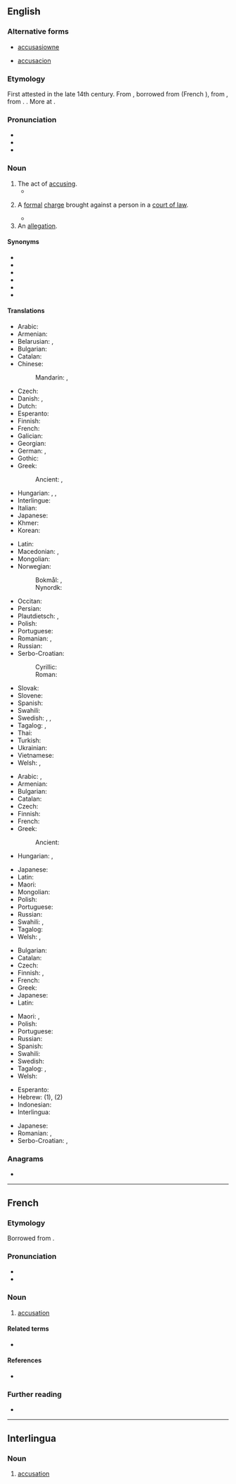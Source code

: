 ==English==

===Alternative forms===
* {{qualifier|obsolete}} [[accusasiowne]] {{qualifier|15th century}}
* {{qualifier|obsolete}} [[accusacion]] {{qualifier|15th century}}

===Etymology===
First attested in the late 14th century. From {{inh|en|enm|accusacion}}, borrowed from {{der|en|fro|acusacion}} (French {{m|fr|accusation}}), from {{der|en|la|accūsātiō||accusation, indictment}}, from {{m|la|accūsō||blame, accuse}}. {{doublet|en|accusatio}}. More at {{m|en|accuse}}.

===Pronunciation===
* {{IPA|en|/ˌæk.jʊ.ˈzeɪ.ʃən/|/ˌæk.jə.ˈzeɪ.ʃən/}}
* {{audio|en|en-us-accusation.ogg|Audio (US)}}
* {{rhymes|en|eɪʃən}}

===Noun===
{{en-noun|~}}

# The act of [[accusing]].
#* {{RQ:Shakespeare Henry 8|3|1|passage=We come not by the way of '''accusation''' / To taint that honour every good tongue blesses.}}
# {{lb|en|legal}} A [[formal]] [[charge]] brought against a person in a [[court of law]].
#* {{RQ:KJV|Matthew|27|37|passage=[They] set up over his head his '''accusation'''.}}
# An [[allegation]].

====Synonyms====
* {{l|en|allegation}}
* {{l|en|assertion}}
* {{l|en|censure}}
* {{l|en|charge}}
* {{l|en|crimination}}
* {{l|en|impeachment}}

====Translations====
{{trans-top|act of accusing or charging with a crime}}
* Arabic: {{t|ar|اِتِّهَام|m}}
* Armenian: {{t+|hy|մեղադրանք}}
* Belarusian: {{t|be|абвінава́чванне|n}}, {{t|be|абвінава́чанне|n}}
* Bulgarian: {{t+|bg|обвине́ние|n}}
* Catalan: {{t+|ca|acusació|f}}
* Chinese:
*: Mandarin: {{t+|cmn|控告|tr=kònggào|sc=Hani}}, {{t+|cmn|指控|tr=zhǐkòng|sc=Hani}}
* Czech: {{t+|cs|obvinění|n}}
* Danish: {{t+|da|anklage|c}}, {{t+|da|beskyldning}}
* Dutch: {{t+|nl|beschuldiging}}
* Esperanto: {{t|eo|akuzo}}
* Finnish: {{t+|fi|syyttäminen}}
* French: {{t+|fr|accusation|f}}
* Galician: {{t+|gl|acusación|f}}
* Georgian: {{t-needed|ka}}
* German: {{t+|de|Anklage|f}}, {{t+|de|Beschuldigung|f}}
* Gothic: {{t|got|𐌿𐍃𐌵𐌹𐍃𐍃|f}}
* Greek: {{t+|el|κατηγορία|f}}
*: Ancient: {{t|grc|κατηγορία|f}}, {{t|grc|ἔγκλημα|n}}
* Hungarian: {{t+|hu|vád}}, {{t+|hu|vádemelés}}, {{t|hu|megvádolás}}
* Interlingue: {{t|ie|acusation}}
* Italian: {{t+|it|accusa|f}}
* Japanese: {{t+|ja|告発|tr=こくはつ, kokuhatsu|sc=Jpan}}
* Khmer: {{t-needed|km}}
* Korean: {{t+|ko|고발}}
{{trans-mid}}
* Latin: {{t|la|accūsātiō|f}}
* Macedonian: {{t|mk|обвинување|n}}, {{t|mk|оптужба|f}}
* Mongolian: {{t|mn|яллалт}}
* Norwegian:
*: Bokmål: {{t|nb|anklage|m|f}}, {{t|nb|beskyldning|m|f}}
*: Nynordk: {{t|nn|skulding|f}}
* Occitan: {{t+|oc|acusacion|f}}
* Persian: {{t+|fa|اتهام|tr=ettehâm}}
* Plautdietsch: {{t|pdt|Kloag|f}}, {{t|pdt|Aunkloag|f}}
* Polish: {{t+|pl|oskarżenie|n}}
* Portuguese: {{t+|pt|acusação|f}}
* Romanian: {{t+|ro|acuzație|f}}, {{t+|ro|învinovățire|f}}
* Russian: {{t+|ru|обвине́ние|n}}
* Serbo-Croatian:
*: Cyrillic: {{t|sh|оптужба|f}}
*: Roman: {{t+|sh|optužba|f}}
* Slovak: {{t|sk|obvinenie|n}}
* Slovene: {{t|sl|obtožba|f}}
* Spanish: {{t+|es|acusación|f}}
* Swahili: {{t+|sw|madai}}
* Swedish: {{t+|sv|anklagelse|c}}, {{t+|sv|anklagan|c}}, {{t+|sv|beskyllning|c}}
* Tagalog: {{t+|tl|bintang}}, {{t+|tl|akusasyon}}
* Thai: {{t-needed|th}}
* Turkish: {{t+|tr|suçlama}}
* Ukrainian: {{t|uk|звинува́чення|n}}
* Vietnamese: {{t+|vi|buộc tội|alt=sự buộc tội}}
* Welsh: {{t+|cy|cyhuddo|m}}, {{t|cy|cyhuddiad|m}}
{{trans-bottom}}

{{trans-top|that of which one is accused}}
* Arabic: {{t|ar|اِتِّهَام|m}}, {{t|ar|تُهْمَة|f}}
* Armenian: {{t+|hy|մեղադրանք}}
* Bulgarian: {{t+|bg|обвине́ние|n}}
* Catalan: {{t+|ca|acusació|f}}
* Czech: {{t+|cs|obvinění|n}}
* Finnish: {{t+|fi|syyte}}
* French: {{t+|fr|accusation|f}}
* Greek: {{t+|el|κατηγορία|f}}
*: Ancient: {{t|grc|κατηγορία|m}}
* Hungarian: {{t+|hu|vád}}, {{t+|hu|vádpont}}
{{trans-mid}}
* Japanese: {{t|ja|言いがかり|tr=iigakari}}
* Latin: {{t|la|accūsātiō|f}}
* Maori: {{t|mi|heitara}}
* Mongolian: {{t+|mn|зэмлэл}}
* Polish: {{t+|pl|oskarżenie|n}}
* Portuguese: {{t+|pt|acusação|f}}
* Russian: {{t+|ru|обвине́ние|n}}
* Swahili: {{t+|sw|madai}}, {{t|sw|mashitaka|c6}}
* Tagalog: {{t|tl|paratang}}
* Welsh: {{t|cy|cyhuddiad|m}}, {{t|cy|achwyniad|m}}
{{trans-bottom}}

{{trans-top|declaration of fault or blame against another}}
* Bulgarian: {{t+|bg|обвине́ние|n}}
* Catalan: {{t+|ca|acusació|f}}
* Czech: {{t+|cs|obvinění|n}}
* Finnish: {{t+|fi|syyte}}, {{t+|fi|syytös}}
* French: {{t+|fr|accusation|f}}
* Greek: {{t+|el|κατηγορία}}
* Japanese: {{t+|ja|告発|tr=こくはつ, kokuhatsu|sc=Jpan}}
* Latin: {{t|la|accūsātiō|f}}
{{trans-mid}}
* Maori: {{t|mi|kupu whakapae}}, {{t|mi|heitara}}
* Polish: {{t+|pl|oskarżenie|n}}
* Portuguese: {{t+|pt|acusação|f}}
* Russian: {{t+|ru|обвине́ние|n}}
* Spanish: {{t+|es|acusación|f}}
* Swahili: {{t+|sw|madai}}
* Swedish: {{t+|sv|anklagelse|c}}
* Tagalog: {{t|tl|paratang}}, {{t+|tl|bintang}}
* Welsh: {{t|cy|cyhuddiad|m}}
{{trans-bottom}}

{{checktrans-top}}
* Esperanto: {{t-check|eo|akuzo}}
* Hebrew: {{t-check|he|האשמה|f|tr=haashama|sc=Hebr}} (1), {{t-check|he|אישום|m|tr=yshum|sc=Hebr}} (2)
* Indonesian: {{t+check|id|tuduh|alt=tuduhan}} {{attention|id|2=was "[[tuduh]]an" - assumed inflected form or vocalised spelling; please verify if linking is acceptable. see [[User:Kephir/gadgets/xte#Translation_fixing]]}}
* Interlingua: {{t-check|ia|accusation}}
{{trans-mid}}
* Japanese: {{t+check|ja|容疑|tr=ようぎ, yōgi}}
* Romanian: {{t+check|ro|acuzație|f}}, {{t+check|ro|învinuire|f}}
* Serbo-Croatian: {{t+check|sh|tužba}}, {{t+check|sh|žalba}}
{{trans-bottom}}

===Anagrams===
* {{anagrams|en|a=aaccinostu|anacoustic}}

----

==French==

===Etymology===
Borrowed from {{bor|fr|la|accūsātiō|accūsātiō, accūsātiōnem}}.

===Pronunciation===
* {{fr-IPA}}
* {{audio|fr|Fr-accusation.ogg|audio}}

===Noun===
{{fr-noun|f}}

# [[#English|accusation]]

====Related terms====
* {{l|fr|accuser}}

====References====
* {{R:DAF8}}

===Further reading===
* {{R:TLFi}}

----

==Interlingua==

===Noun===
{{ia-noun|es}}

# [[#English|accusation]]